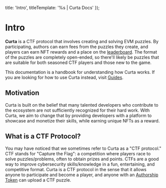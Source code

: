 
  title: 'Intro',
  titleTemplate: '%s | Curta Docs'
});

# Intro
**Curta** is a CTF protocol that involves creating and solving EVM puzzles. By participating, authors can earn fees from the puzzles they create, and players can earn NFT rewards and a place on the [leaderboard](/leaderboard). The format of the puzzles are completely open-ended, so there'll likely be puzzles that are suitable for both seasoned CTF players and those new to the game.

This documentation is a handbook for understanding how Curta works. If you are looking for how to use Curta instead, visit [Guides](/guides).

## Motivation
Curta is built on the belief that many talented developers who contribute to the ecosystem are not sufficiently recognized for their hard work. With Curta, we aim to change that by providing developers with a platform to showcase and monetize their skills, while earning unique NFTs as a reward.

## What is a CTF Protocol?
You may have noticed that we sometimes refer to Curta as a "CTF protocol." CTF stands for "Capture the Flag": a competition where players race to solve puzzles/problems, often to obtain prizes and points. CTFs are a good way to improve cybersecurity skills/knowledge in a fun, entertaining, and competitive format. Curta is a CTF protocol in the sense that it allows anyone to participate and become a player, and anyone with an [Authorship Token](/docs/authorship-token) can upload a CTF puzzle.
